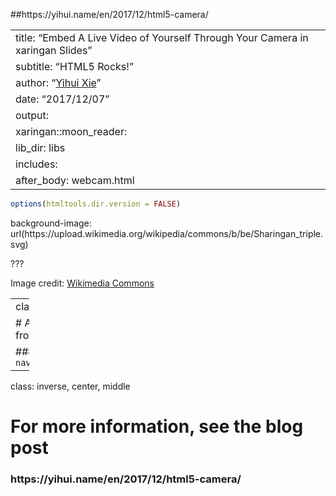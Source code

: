 ##https://yihui.name/en/2017/12/html5-camera/

---
title: "Embed A Live Video of Yourself Through Your Camera in xaringan Slides"
subtitle: "HTML5 Rocks!"
author: "[Yihui Xie](https://yihui.name)"
date: "2017/12/07"
output:
  xaringan::moon_reader:
    lib_dir: libs
    includes:
      after_body: webcam.html
---

```r
options(htmltools.dir.version = FALSE)
```

background-image: url(https://upload.wikimedia.org/wikipedia/commons/b/be/Sharingan_triple.svg)

???

Image credit: [Wikimedia Commons](https://commons.wikimedia.org/wiki/File:Sharingan_triple.svg)

---
class: center, middle

# All the magic comes from

### `navigator.getUserMedia()`

---
class: inverse, center, middle

# For more information, see the blog post

### https://yihui.name/en/2017/12/html5-camera/
